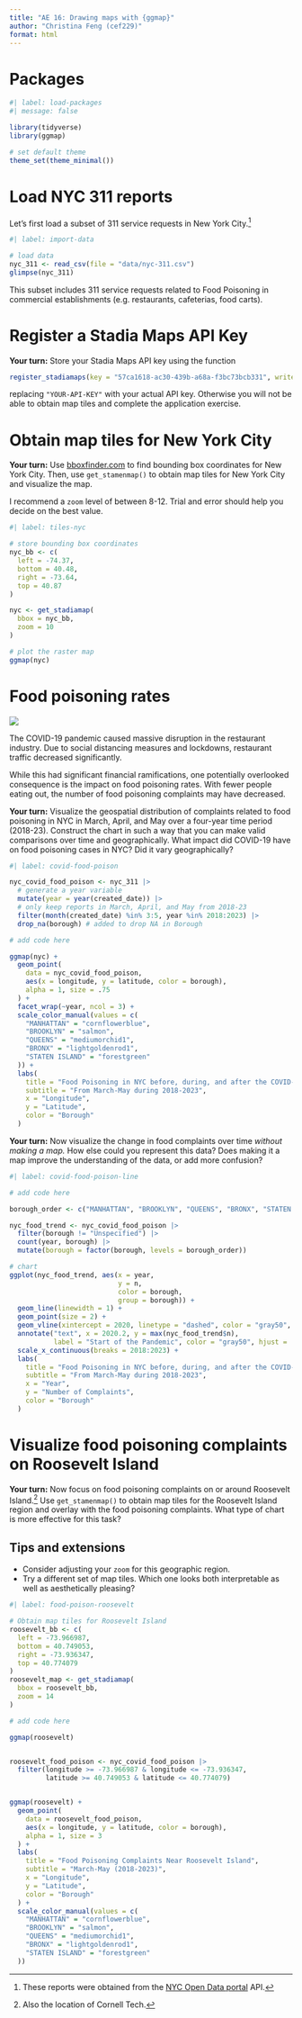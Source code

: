```yaml
---
title: "AE 16: Drawing maps with {ggmap}"
author: "Christina Feng (cef229)"
format: html
---
```


# Packages

```r
#| label: load-packages
#| message: false

library(tidyverse)
library(ggmap)

# set default theme
theme_set(theme_minimal())
```

# Load NYC 311 reports

Let's first load a subset of 311 service requests in New York City.^[These reports were obtained from the [NYC Open Data portal](https://data.cityofnewyork.us/Social-Services/311-Service-Requests-from-2010-to-Present/erm2-nwe9/about_data) API.]

```r
#| label: import-data

# load data
nyc_311 <- read_csv(file = "data/nyc-311.csv")
glimpse(nyc_311)
```

This subset includes 311 service requests related to Food Poisoning in commercial establishments (e.g. restaurants, cafeterias, food carts).

# Register a Stadia Maps API Key

**Your turn:** Store your Stadia Maps API key using the function

```r
register_stadiamaps(key = "57ca1618-ac30-439b-a68a-f3bc73bcb331", write = TRUE)
```

replacing `"YOUR-API-KEY"` with your actual API key. Otherwise you will not be able to obtain map tiles and complete the application exercise.

# Obtain map tiles for New York City

**Your turn:** Use [bboxfinder.com](http://bboxfinder.com/) to find bounding box coordinates for New York City. Then, use `get_stamenmap()`  to obtain map tiles for New York City and visualize the map.

::: callout-note

I recommend a `zoom` level of between 8-12. Trial and error should help you decide on the best value.

:::

```r
#| label: tiles-nyc

# store bounding box coordinates
nyc_bb <- c(
  left = -74.37,
  bottom = 40.48,
  right = -73.64,
  top = 40.87
)

nyc <- get_stadiamap(
  bbox = nyc_bb,
  zoom = 10
)

# plot the raster map
ggmap(nyc)
```

# Food poisoning rates

![](https://media.giphy.com/media/v1.Y2lkPTc5MGI3NjExZTVqcWhmN2wydmJ1bGkwaTJtbmVnc2NoazNvazFlMGU1MzBzZnY1dyZlcD12MV9pbnRlcm5hbF9naWZfYnlfaWQmY3Q9Zw/gPgBMNqdIArIRGpKmX/giphy.gif){fig-align="center" fig-alt="A video clip from the TV show 'Parks and Recreation' where a character is in a hospital gown and saying to himself in a mirror 'Stop. Pooping.'"}

The COVID-19 pandemic caused massive disruption in the restaurant industry. Due to social distancing measures and lockdowns, restaurant traffic decreased significantly.

While this had significant financial ramifications, one potentially overlooked consequence is the impact on food poisoning rates. With fewer people eating out, the number of food poisoning complaints may have decreased.

**Your turn:** Visualize the geospatial distribution of complaints related to food poisoning in NYC in March, April, and May over a four-year time period (2018-23). Construct the chart in such a way that you can make valid comparisons over time and geographically. What impact did COVID-19 have on food poisoning cases in NYC? Did it vary geographically?

```r
#| label: covid-food-poison

nyc_covid_food_poison <- nyc_311 |>
  # generate a year variable
  mutate(year = year(created_date)) |>
  # only keep reports in March, April, and May from 2018-23
  filter(month(created_date) %in% 3:5, year %in% 2018:2023) |>
  drop_na(borough) # added to drop NA in Borough

# add code here

ggmap(nyc) +
  geom_point(
    data = nyc_covid_food_poison,
    aes(x = longitude, y = latitude, color = borough),
    alpha = 1, size = .75
  ) +
  facet_wrap(~year, ncol = 3) +
  scale_color_manual(values = c(
    "MANHATTAN" = "cornflowerblue",
    "BROOKLYN" = "salmon",
    "QUEENS" = "mediumorchid1",
    "BRONX" = "lightgoldenrod1",
    "STATEN ISLAND" = "forestgreen"
  )) +
  labs(
    title = "Food Poisoning in NYC before, during, and after the COVID-19",
    subtitle = "From March-May during 2018-2023",
    x = "Longitude",
    y = "Latitude",
    color = "Borough"
  )


```

**Your turn:** Now visualize the change in food complaints over time *without making a map.* How else could you represent this data? Does making it a map improve the understanding of the data, or add more confusion?

```r
#| label: covid-food-poison-line

# add code here

borough_order <- c("MANHATTAN", "BROOKLYN", "QUEENS", "BRONX", "STATEN ISLAND")

nyc_food_trend <- nyc_covid_food_poison |>
  filter(borough != "Unspecified") |>
  count(year, borough) |>
  mutate(borough = factor(borough, levels = borough_order)) 

# chart
ggplot(nyc_food_trend, aes(x = year, 
                           y = n, 
                           color = borough, 
                           group = borough)) +
  geom_line(linewidth = 1) +
  geom_point(size = 2) +
  geom_vline(xintercept = 2020, linetype = "dashed", color = "gray50", size = 1) +
  annotate("text", x = 2020.2, y = max(nyc_food_trend$n), 
           label = "Start of the Pandemic", color = "gray50", hjust = .05) +
  scale_x_continuous(breaks = 2018:2023) +
  labs(
    title = "Food Poisoning in NYC before, during, and after the COVID-19",
    subtitle = "From March-May during 2018-2023",
    x = "Year",
    y = "Number of Complaints",
    color = "Borough"
  )

```

# Visualize food poisoning complaints on Roosevelt Island

**Your turn:** Now focus on food poisoning complaints on or around Roosevelt Island.^[Also the location of Cornell Tech.] Use `get_stamenmap()` to obtain map tiles for the Roosevelt Island region and overlay with the food poisoning complaints. What type of chart is more effective for this task?

::: callout-note

## Tips and extensions

- Consider adjusting your `zoom` for this geographic region.
- Try a different set of map tiles. Which one looks both interpretable as well as aesthetically pleasing?

:::

```r
#| label: food-poison-roosevelt

# Obtain map tiles for Roosevelt Island
roosevelt_bb <- c(
  left = -73.966987,
  bottom = 40.749053,
  right = -73.936347,
  top = 40.774079
)
roosevelt_map <- get_stadiamap(
  bbox = roosevelt_bb,
  zoom = 14
)

# add code here

ggmap(roosevelt)


roosevelt_food_poison <- nyc_covid_food_poison |>
  filter(longitude >= -73.966987 & longitude <= -73.936347,
         latitude >= 40.749053 & latitude <= 40.774079)


ggmap(roosevelt) +
  geom_point(
    data = roosevelt_food_poison,
    aes(x = longitude, y = latitude, color = borough),
    alpha = 1, size = 3
  ) +
  labs(
    title = "Food Poisoning Complaints Near Roosevelt Island",
    subtitle = "March-May (2018-2023)",
    x = "Longitude",
    y = "Latitude",
    color = "Borough"
  ) +
  scale_color_manual(values = c(
    "MANHATTAN" = "cornflowerblue",
    "BROOKLYN" = "salmon",
    "QUEENS" = "mediumorchid1",
    "BRONX" = "lightgoldenrod1",
    "STATEN ISLAND" = "forestgreen"
  ))


```
